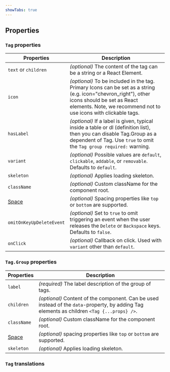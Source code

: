 ```yaml
---
showTabs: true
---
```



## Properties

### `Tag` properties

| Properties                              | Description                                                                                                                                                                                                     |
| --------------------------------------- | --------------------------------------------------------------------------------------------------------------------------------------------------------------------------------------------------------------- |
| `text` or `children`                    | _(optional)_ The content of the tag can be a string or a React Element.                                                                                                                                         |
| `icon`                                  | _(optional)_ To be included in the tag. Primary Icons can be set as a string (e.g. icon="chevron_right"), other icons should be set as React elements. Note, we recommend not to use icons with clickable tags. |
| `hasLabel`                              | _(optional)_ If a label is given, typical inside a table or dl (definition list), then you can disable Tag.Group as a dependent of Tag. Use `true` to omit the `Tag group required:` warning.                   |
| `variant`                               | _(optional)_ Possible values are `default`, `clickable`, `addable`, or `removable`. Defaults to `default`.                                                                                                      |
| `skeleton`                              | _(optional)_ Applies loading skeleton.                                                                                                                                                                          |
| `className`                             | _(optional)_ Custom className for the component root.                                                                                                                                                           |
| [Space](/uilib/layout/space/properties) | _(optional)_ Spacing properties like `top` or `bottom` are supported.                                                                                                                                           |
| `omitOnKeyUpDeleteEvent`                | _(optional)_ Set to `true` to omit triggering an event when the user releases the `Delete` or `Backspace` keys. Defaults to `false`.                                                                            |
| `onClick`                               | _(optional)_ Callback on click. Used with `variant` other than `default`.                                                                                                                                       |

### `Tag.Group` properties

| Properties                              | Description                                                                                                                                 |
| --------------------------------------- | ------------------------------------------------------------------------------------------------------------------------------------------- |
| `label`                                 | _(required)_ The label description of the group of tags.                                                                                    |
| `children`                              | _(optional)_ Content of the component. Can be used instead of the `data`-property, by adding Tag elements as children `<Tag {...props} />`. |
| `className`                             | _(optional)_ Custom className for the component root.                                                                                       |
| [Space](/uilib/layout/space/properties) | _(optional)_ spacing properties like `top` or `bottom` are supported.                                                                       |
| `skeleton`                              | _(optional)_ Applies loading skeleton.                                                                                                      |

### `Tag` translations

<TranslationsTable localeKey="Tag" />
